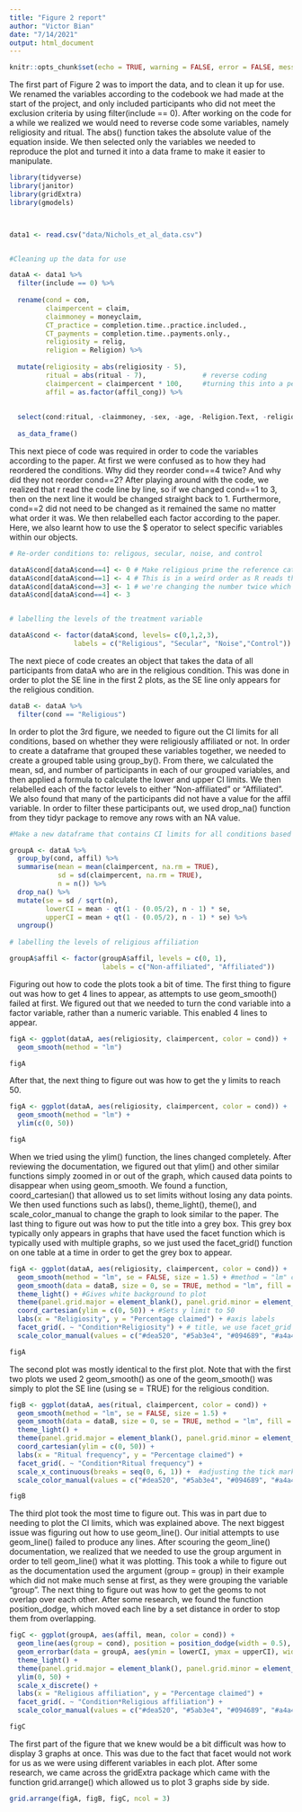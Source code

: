 ```yaml
---
title: "Figure 2 report"
author: "Victor Bian"
date: "7/14/2021"
output: html_document
---
```


```r
knitr::opts_chunk$set(echo = TRUE, warning = FALSE, error = FALSE, message = FALSE)
```

The first part of Figure 2 was to import the data, and to clean it up for use. We renamed the variables according to the codebook we had made at the start of the project, and only included participants who did not meet the exclusion criteria by using filter(include == 0). After working on the code for a while we realized we would need to reverse code some variables, namely religiosity and ritual. The abs() function takes the absolute value of the equation inside. We then selected only the variables we needed to reproduce the plot and turned it into a data frame to make it easier to manipulate.

```r
library(tidyverse)
library(janitor)
library(gridExtra)
library(gmodels)



data1 <- read.csv("data/Nichols_et_al_data.csv")


#Cleaning up the data for use

dataA <- data1 %>%                                                          
  filter(include == 0) %>% 
  
  rename(cond = con,
         claimpercent = claim,
         claimmoney = moneyclaim,
         CT_practice = completion.time..practice.included.,
         CT_payments = completion.time..payments.only.,
         religiosity = relig,
         religion = Religion) %>% 
  
  mutate(religiosity = abs(religiosity - 5),
         ritual = abs(ritual - 7),              # reverse coding
         claimpercent = claimpercent * 100,     #turning this into a percentage value
         affil = as.factor(affil_cong)) %>%      
         
  
  select(cond:ritual, -claimmoney, -sex, -age, -Religion.Text, -religion, -starts_with("CT")) %>% # selecting only the columns required
  
  as_data_frame() 
```

This next piece of code was required in order to code the variables according to the paper. At first we were confused as to how they had reordered the conditions. Why did they reorder cond==4 twice? And why did they not reorder cond==2? After playing around with the code, we realized that r read the code line by line, so if we changed cond==1 to 3, then on the next line it would be changed straight back to 1. Furthermore, cond==2 did not need to be changed as it remained the same no matter what order it was. We then relabelled each factor according to the paper. Here, we also learnt how to use the $ operator to select specific variables within our objects. 

```r
# Re-order conditions to: religous, secular, noise, and control

dataA$cond[dataA$cond==4] <- 0 # Make religious prime the reference category
dataA$cond[dataA$cond==1] <- 4 # This is in a weird order as R reads the code line by line, so if we go from top to bottom, 
dataA$cond[dataA$cond==3] <- 1 # we're changing the number twice which screws up our dataframe
dataA$cond[dataA$cond==4] <- 3


# labelling the levels of the treatment variable

dataA$cond <- factor(dataA$cond, levels= c(0,1,2,3),
                labels = c("Religious", "Secular", "Noise","Control"))
```

The next piece of code creates an object that takes the data of all participants from dataA who are in the religious condition. This was done in order to plot the SE line in the first 2 plots, as the SE line only appears for the religious condition.

```r
dataB <- dataA %>% 
  filter(cond == "Religious")
```

In order to plot the 3rd figure, we needed to figure out the CI limits for all conditions, based on whether they were religiously affiliated or not. In order to create a dataframe that grouped these variables together, we needed to create a grouped table using group_by(). From there, we calculated the mean, sd, and number of participants in each of our grouped variables, and then applied a formula to calculate the lower and upper CI limits. We then relabelled each of the factor levels to either "Non-affiliated" or "Affiliated". We also found that many of the participants did not have a value for the affil variable. In order to filter these participants out, we used drop_na() function from they tidyr package to remove any rows with an NA value. 

```r
#Make a new dataframe that contains CI limits for all conditions based on whether participants are religiously affiliated or not

groupA <- dataA %>% 
  group_by(cond, affil) %>% 
  summarise(mean = mean(claimpercent, na.rm = TRUE),
            sd = sd(claimpercent, na.rm = TRUE),
            n = n()) %>% 
  drop_na() %>% 
  mutate(se = sd / sqrt(n),
         lowerCI = mean - qt(1 - (0.05/2), n - 1) * se,
         upperCI = mean + qt(1 - (0.05/2), n - 1) * se) %>% 
  ungroup()
  
# labelling the levels of religious affiliation 

groupA$affil <- factor(groupA$affil, levels = c(0, 1), 
                       labels = c("Non-affiliated", "Affiliated"))
```

Figuring out how to code the plots took a bit of time. The first thing to figure out was how to get 4 lines to appear, as attempts to use geom_smooth() failed at first. We figured out that we needed to turn the cond variable into a factor variable, rather than a numeric variable. This enabled 4 lines to appear. 

```r
figA <- ggplot(dataA, aes(religiosity, claimpercent, color = cond)) +
  geom_smooth(method = "lm")

figA
```


After that, the next thing to figure out was how to get the y limits to reach 50. 

```r
figA <- ggplot(dataA, aes(religiosity, claimpercent, color = cond)) +
  geom_smooth(method = "lm") +
  ylim(c(0, 50))

figA
```


When we tried using the ylim() function, the lines changed completely. After reviewing the documentation, we figured out that ylim() and other similar functions simply zoomed in or out of the graph, which caused data points to disappear when using geom_smooth. We found a function, coord_cartesian() that allowed us to set limits without losing any data points. We then used functions such as labs(), theme_light(), theme(), and scale_color_manual to change the graph to look similar to the paper. The last thing to figure out was how to put the title into a grey box. This grey box typically only appears in graphs that have used the facet function which is typically used with multiple graphs, so we just used the facet_grid() function on one table at a time in order to get the grey box to appear. 

```r

figA <- ggplot(dataA, aes(religiosity, claimpercent, color = cond)) +
  geom_smooth(method = "lm", se = FALSE, size = 1.5) + #method = "lm" creates a straight line of best fit
  geom_smooth(data = dataB, size = 0, se = TRUE, method = "lm", fill = "#fbf1d8") + #this creates the SE for the religious condition
  theme_light() + #Gives white background to plot
  theme(panel.grid.major = element_blank(), panel.grid.minor = element_blank(), legend.position = "none") + #Removes gridlines from plot, removes legend
  coord_cartesian(ylim = c(0, 50)) + #Sets y limit to 50
  labs(x = "Religiosity", y = "Percentage claimed") + #axis labels 
  facet_grid(. ~ "Condition*Religiosity") + # title, we use facet_grid to put it in a grey box
  scale_color_manual(values = c("#dea520", "#5ab3e4", "#094689", "#a4a4a4")) #change the colours of the lines to fit source

figA
```

The second plot was mostly identical to the first plot. Note that with the first two plots we used 2 geom_smooth() as one of the geom_smooth() was simply to plot the SE line (using se = TRUE) for the religious condition.

```r
figB <- ggplot(dataA, aes(ritual, claimpercent, color = cond)) +
  geom_smooth(method = "lm", se = FALSE, size = 1.5) +
  geom_smooth(data = dataB, size = 0, se = TRUE, method = "lm", fill = "#fbf1d8") +
  theme_light() +
  theme(panel.grid.major = element_blank(), panel.grid.minor = element_blank(), legend.position = "none") +
  coord_cartesian(ylim = c(0, 50)) +
  labs(x = "Ritual frequency", y = "Percentage claimed") +
  facet_grid(. ~ "Condition*Ritual frequency") +
  scale_x_continuous(breaks = seq(0, 6, 1)) +  #adjusting the tick marks so 7 marks appear
  scale_color_manual(values = c("#dea520", "#5ab3e4", "#094689", "#a4a4a4"))

figB
```

The third plot took the most time to figure out. This was in part due to needing to plot the CI limits, which was explained above. The next biggest issue was figuring out how to use geom_line(). Our initial attempts to use geom_line() failed to produce any lines. After scouring the geom_line() documentation, we realized that we needed to use the group argument in order to tell geom_line() what it was plotting. This took a while to figure out as the documentation used the argument (group = group) in their example which did not make much sense at first, as they were grouping the variable "group". The next thing to figure out was how to get the geoms to not overlap over each other. After some research, we found the function position_dodge, which moved each line by a set distance in order to stop them from overlapping. 

```r
figC <- ggplot(groupA, aes(affil, mean, color = cond)) +
  geom_line(aes(group = cond), position = position_dodge(width = 0.5), size = 1.5) + #group our lines by condition, we use position dodge so nothing overlaps
  geom_errorbar(data = groupA, aes(ymin = lowerCI, ymax = upperCI), width = 0.2, position = position_dodge(width = 0.5), size = 1.3) +
  theme_light() +
  theme(panel.grid.major = element_blank(), panel.grid.minor = element_blank()) +
  ylim(0, 50) +
  scale_x_discrete() +
  labs(x = "Religious affiliation", y = "Percentage claimed") +
  facet_grid(. ~ "Condition*Religious affiliation") +
  scale_color_manual(values = c("#dea520", "#5ab3e4", "#094689", "#a4a4a4"))

figC
```

The first part of the figure that we knew would be a bit difficult was how to display 3 graphs at once. This was due to the fact that facet would not work for us as we were using different variables in each plot. After some research, we came across the gridExtra package which came with the function grid.arrange() which allowed us to plot 3 graphs side by side.

```r
grid.arrange(figA, figB, figC, ncol = 3)
```


